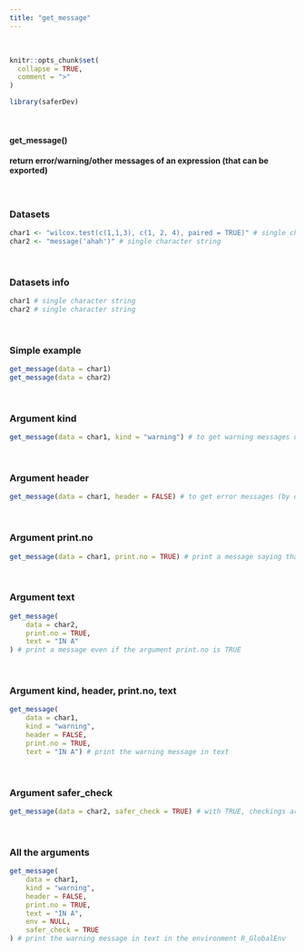 ---
title: "get_message"
---
<br>

```{r, include = FALSE}
knitr::opts_chunk$set(
  collapse = TRUE,
  comment = ">"
)
```

```{r setup}
library(saferDev)
```
<br>

#### get_message() 

#### return error/warning/other messages of an expression (that can be exported)
<br>

### Datasets

```{r}
char1 <- "wilcox.test(c(1,1,3), c(1, 2, 4), paired = TRUE)" # single character string
char2 <- "message('ahah')" # single character string
```
<br>

### Datasets info
```{r}
char1 # single character string
char2 # single character string
```
<br>

### Simple example
```{r}
get_message(data = char1)
get_message(data = char2)
```
<br>

### Argument kind
```{r}
get_message(data = char1, kind = "warning") # to get warning messages of the wilcox test
```
<br>

### Argument header
```{r}
get_message(data = char1, header = FALSE) # to get error messages (by default) without header
```
<br>

### Argument print.no
```{r}
get_message(data = char1, print.no = TRUE) # print a message saying that no message reported
```
<br>

### Argument text
```{r}
get_message(
    data = char2, 
    print.no = TRUE, 
    text = "IN A"
) # print a message even if the argument print.no is TRUE
```
<br>

### Argument kind, header, print.no, text
```{r}
get_message(
    data = char1, 
    kind = "warning", 
    header = FALSE, 
    print.no = TRUE, 
    text = "IN A") # print the warning message in text
```
<br>

### Argument safer_check
```{r}
get_message(data = char2, safer_check = TRUE) # with TRUE, checkings are performed before main code running
```
<br>

### All the arguments
```{r}
get_message(
    data = char1, 
    kind = "warning", 
    header = FALSE,
    print.no = TRUE, 
    text = "IN A",
    env = NULL,
    safer_check = TRUE
) # print the warning message in text in the environment R_GlobalEnv
```


